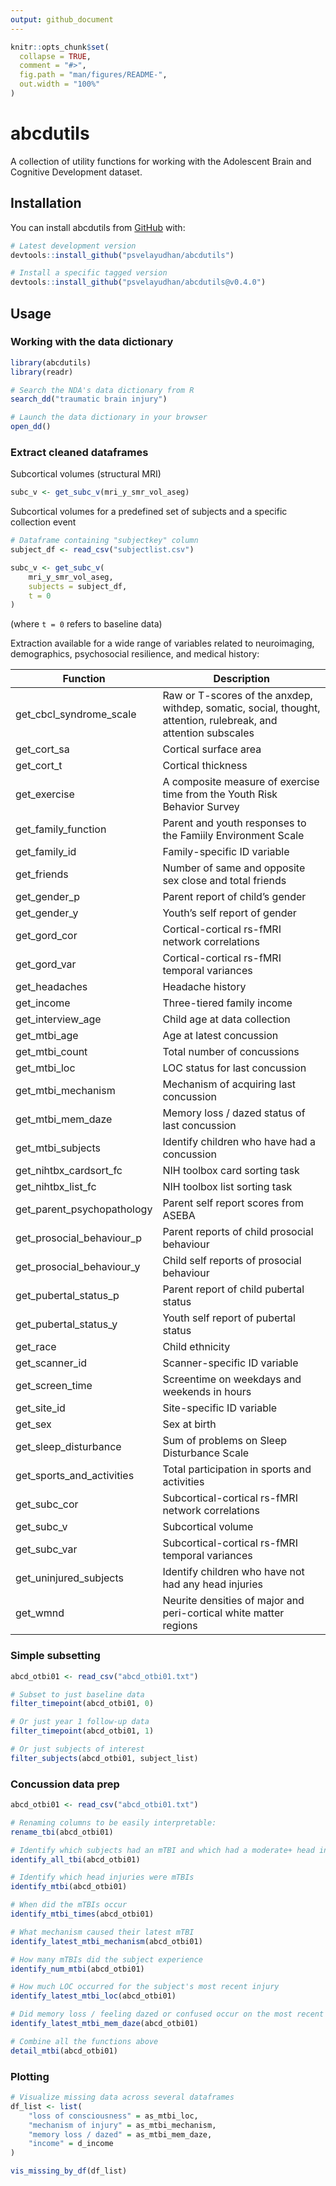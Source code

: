 ```yaml
---
output: github_document
---
```


<!-- README.md is generated from README.Rmd. Please edit that file -->

```r
knitr::opts_chunk$set(
  collapse = TRUE,
  comment = "#>",
  fig.path = "man/figures/README-",
  out.width = "100%"
)
```

# abcdutils

<!-- badges: start -->
<!-- badges: end -->

A collection of utility functions for working with the Adolescent Brain and Cognitive Development dataset.

## Installation

You can install abcdutils from [GitHub](https://github.com/) with:

```r
# Latest development version
devtools::install_github("psvelayudhan/abcdutils")

# Install a specific tagged version
devtools::install_github("psvelayudhan/abcdutils@v0.4.0")
```

## Usage

### Working with the data dictionary

```r
library(abcdutils)
library(readr)

# Search the NDA's data dictionary from R
search_dd("traumatic brain injury")

# Launch the data dictionary in your browser
open_dd()
```

### Extract cleaned dataframes

Subcortical volumes (structural MRI)

```r
subc_v <- get_subc_v(mri_y_smr_vol_aseg)
```

Subcortical volumes for a predefined set of subjects and a specific collection event

```r
# Dataframe containing "subjectkey" column
subject_df <- read_csv("subjectlist.csv")

subc_v <- get_subc_v(
    mri_y_smr_vol_aseg,
    subjects = subject_df,
    t = 0
)
```

(where `t = 0` refers to baseline data)

Extraction available for a wide range of variables related to neuroimaging, demographics, psychosocial resilience, and medical history:

| Function                   | Description                                                                                                     |
| ----                       | -----                                                                                                           |
| get_cbcl_syndrome_scale    | Raw or T-scores of the anxdep, withdep, somatic, social, thought, attention, rulebreak, and attention subscales |
| get_cort_sa                | Cortical surface area                                                                                           |
| get_cort_t                 | Cortical thickness                                                                                              |
| get_exercise               | A composite measure of exercise time from the Youth Risk Behavior Survey                                        |
| get_family_function        | Parent and youth responses to the Famiily Environment Scale                                                     |
| get_family_id              | Family-specific ID variable                                                                                     |
| get_friends                | Number of same and opposite sex close and total friends                                                         |
| get_gender_p               | Parent report of child's gender                                                                                 |
| get_gender_y               | Youth's self report of gender                                                                                   |
| get_gord_cor               | Cortical-cortical rs-fMRI network correlations                                                                  |
| get_gord_var               | Cortical-cortical rs-fMRI temporal variances                                                                    |
| get_headaches              | Headache history                                                                                                |
| get_income                 | Three-tiered family income                                                                                      |
| get_interview_age          | Child age at data collection                                                                                    |
| get_mtbi_age               | Age at latest concussion                                                                                        |
| get_mtbi_count             | Total number of concussions                                                                                     |
| get_mtbi_loc               | LOC status for last concussion                                                                                  |
| get_mtbi_mechanism         | Mechanism of acquiring last concussion                                                                          |
| get_mtbi_mem_daze          | Memory loss / dazed status of last concussion                                                                   |
| get_mtbi_subjects          | Identify children who have had a concussion                                                                     |
| get_nihtbx_cardsort_fc     | NIH toolbox card sorting task                                                                                   |
| get_nihtbx_list_fc         | NIH toolbox list sorting task                                                                                   |
| get_parent_psychopathology | Parent self report scores from ASEBA                                                                            |
| get_prosocial_behaviour_p  | Parent reports of child prosocial behaviour                                                                     |
| get_prosocial_behaviour_y  | Child self reports of prosocial behaviour                                                                       |
| get_pubertal_status_p      | Parent report of child pubertal status                                                                          |
| get_pubertal_status_y      | Youth self report of pubertal status                                                                            |
| get_race                   | Child ethnicity                                                                                                 |
| get_scanner_id             | Scanner-specific ID variable                                                                                    |
| get_screen_time            | Screentime on weekdays and weekends in hours                                                                    |
| get_site_id                | Site-specific ID variable                                                                                       |
| get_sex                    | Sex at birth                                                                                                    |
| get_sleep_disturbance      | Sum of problems on Sleep Disturbance Scale                                                                      |
| get_sports_and_activities  | Total participation in sports and activities                                                                    |
| get_subc_cor               | Subcortical-cortical rs-fMRI network correlations                                                               |
| get_subc_v                 | Subcortical volume                                                                                              |
| get_subc_var               | Subcortical-cortical rs-fMRI temporal variances                                                                 |
| get_uninjured_subjects     | Identify children who have not had any head injuries                                                            |
| get_wmnd                   | Neurite densities of major and peri-cortical white matter regions                                               |

### Simple subsetting

```r
abcd_otbi01 <- read_csv("abcd_otbi01.txt")

# Subset to just baseline data
filter_timepoint(abcd_otbi01, 0)

# Or just year 1 follow-up data
filter_timepoint(abcd_otbi01, 1)

# Or just subjects of interest
filter_subjects(abcd_otbi01, subject_list)
```

### Concussion data prep

```r
abcd_otbi01 <- read_csv("abcd_otbi01.txt")

# Renaming columns to be easily interpretable:
rename_tbi(abcd_otbi01)

# Identify which subjects had an mTBI and which had a moderate+ head injury:
identify_all_tbi(abcd_otbi01)

# Identify which head injuries were mTBIs
identify_mtbi(abcd_otbi01)

# When did the mTBIs occur
identify_mtbi_times(abcd_otbi01)

# What mechanism caused their latest mTBI
identify_latest_mtbi_mechanism(abcd_otbi01)

# How many mTBIs did the subject experience
identify_num_mtbi(abcd_otbi01)

# How much LOC occurred for the subject's most recent injury
identify_latest_mtbi_loc(abcd_otbi01)

# Did memory loss / feeling dazed or confused occur on the most recent injury
identify_latest_mtbi_mem_daze(abcd_otbi01)

# Combine all the functions above
detail_mtbi(abcd_otbi01)
```

### Plotting

```r
# Visualize missing data across several dataframes
df_list <- list(
    "loss of consciousness" = as_mtbi_loc,
    "mechanism of injury" = as_mtbi_mechanism,
    "memory loss / dazed" = as_mtbi_mem_daze,
    "income" = d_income
)

vis_missing_by_df(df_list)
```
